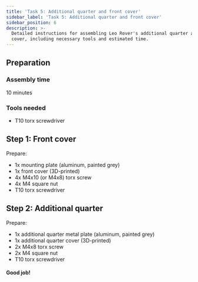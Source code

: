 ```yaml
---
title: 'Task 5: Additional quarter and front cover'
sidebar_label: 'Task 5: Additional quarter and front cover'
sidebar_position: 6
description: >-
  Detailed instructions for assembling Leo Rover's additional quarter and front
  cover, including necessary tools and estimated time.
---
```


## Preparation

### Assembly time

10 minutes

### Tools needed

- T10 torx screwdriver

<ImageZoom
  loading="eager"
  src="/img/robots/leo/archive/old-manuals/add-quarter-front-cover/add-quarter-front-cover-1.webp"
  width="1200"
  height="802"
/>

<ImageZoom
  src="/img/robots/leo/archive/old-manuals/add-quarter-front-cover/add-quarter-front-cover-2.webp"
  width="1200"
  height="802"
/>

<ImageZoom
  src="/img/robots/leo/archive/old-manuals/add-quarter-front-cover/add-quarter-front-cover-3.webp"
  width="1200"
  height="802"
/>

## Step 1: Front cover

Prepare:

- 1x mounting plate (aluminum, painted grey)
- 1x front cover (3D-printed)
- 4x M4x10 (or M4x8) torx screw
- 4x M4 square nut
- T10 torx screwdriver

<ImageZoom
  src="/img/robots/leo/archive/old-manuals/add-quarter-front-cover/add-quarter-front-cover-4.webp"
  width="1200"
  height="802"
/>

<ImageZoom
  src="/img/robots/leo/archive/old-manuals/add-quarter-front-cover/add-quarter-front-cover-5.webp"
  width="1200"
  height="802"
  caption="Pick up the front cover and insert 4x M4 square nuts,
    one in each corresponding groove. Keep the cover front tilted to make sure
    the nuts won't fall."
/>

<ImageZoom
  src="/img/robots/leo/archive/old-manuals/add-quarter-front-cover/add-quarter-front-cover-6.webp"
  width="1200"
  height="802"
  caption="Align the mounting plate with the front cover and insert
    and pre-tighten M4x10 torx screws, one in each of the corresponding holes
    in the plate front."
/>

<ImageZoom
  src="/img/robots/leo/archive/old-manuals/add-quarter-front-cover/add-quarter-front-cover-7.webp"
  width="1200"
  height="802"
/>

<ImageZoom
  src="/img/robots/leo/archive/old-manuals/add-quarter-front-cover/add-quarter-front-cover-8.webp"
  width="1200"
  height="802"
  caption="Tighten the screws using a T10 torx key."
/>

<ImageZoom
  src="/img/robots/leo/archive/old-manuals/add-quarter-front-cover/add-quarter-front-cover-9.webp"
  width="1200"
  height="802"
/>

## Step 2: Additional quarter

Prepare:

- 1x additional quarter metal plate (aluminum, painted grey)
- 1x additional quarter cover (3D-printed)
- 2x M4x8 torx screw
- 2x M4 square nut
- T10 torx screwdriver

<ImageZoom
  src="/img/robots/leo/archive/old-manuals/add-quarter-front-cover/add-quarter-front-cover-10.webp"
  width="1200"
  height="802"
/>

<ImageZoom
  src="/img/robots/leo/archive/old-manuals/add-quarter-front-cover/add-quarter-front-cover-11.webp"
  width="1200"
  height="802"
  caption="Insert 2x M4 square nuts in the additional quarter cover, one in each groove.
    Keep the cover tilted not to allow the nuts to fall off."
/>

<ImageZoom
  src="/img/robots/leo/archive/old-manuals/add-quarter-front-cover/add-quarter-front-cover-12.webp"
  width="1200"
  height="802"
  caption="Insert 2x M4x8 screws to secure the connection."
/>

<ImageZoom
  src="/img/robots/leo/archive/old-manuals/add-quarter-front-cover/add-quarter-front-cover-13.webp"
  width="1200"
  height="802"
  caption="Tighten the screws using a T10 torx key."
/>

<ImageZoom
  src="/img/robots/leo/archive/old-manuals/add-quarter-front-cover/add-quarter-front-cover-14.webp"
  width="1200"
  height="802"
/>

#### Good job!

<ImageZoom
  src="/img/robots/leo/archive/old-manuals/add-quarter-front-cover/add-quarter-front-cover-15.webp"
  width="1200"
  height="802"
  caption="After this Task you'll end up with 4x M4x8 torx screws that will be used
    to assemble the Main electronics box and the mounting plate assembly to the frame
    in the Task 5."
/>

<ImageZoom
  src="/img/robots/leo/archive/old-manuals/add-quarter-front-cover/add-quarter-front-cover-16.webp"
  width="1200"
  height="802"
  caption="And with 3x M5x10 hex head screws that will be used to mount the
    additional quarter to the Rover in the Task 8."
/>
